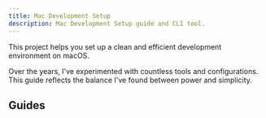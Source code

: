 ```yaml
---
title: Mac Development Setup
description: Mac Development Setup guide and CLI tool.
---
```


This project helps you set up a clean and efficient development environment on macOS.

Over the years, I've experimented with countless tools and configurations. This guide reflects the balance I've found between power and simplicity.

## Guides

<LinkCard
    title="First Steps"
    href="/mac-setup/guides/first-steps/"
    description="Install and set up Xcode, Command Line Tools, and Homebrew."
/>

<LinkCard
    title="Git Setup"
    href="/mac-setup/guides/git-setup/"
    description="Install and set up Git username, email, and terminal colors."
/>